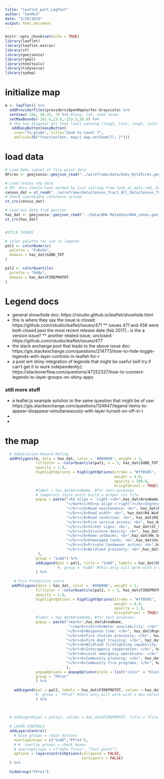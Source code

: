 ```yaml
---
title: "leaflet_port_LegTest"
author: "VanMcG"
date: "3/29/2018"
output: html_document
---
```


```r
knitr::opts_chunk$set(echo = TRUE)
library(leaflet)
library(leaflet.extras)
library(sf)
library(geojsonio)
library(rgdal)
library(htmltools)
library(tidyverse)
library(spdep)
```

# initialize map
```r
m <- leaflet() %>%
  addProviderTiles(providers$OpenMapSurfer.Grayscale) %>%
  setView(-156, 20.35, 7) %>% #long, lat, zoom level 
  setMaxBounds(-162.6,23.6,-153.5,18.0) %>% 
  # the two diagonal pts that limit panning (long1, lat1, long2, lat2)
   addEasyButton(easyButton(
    icon="fa-globe", title="Zoom to Level 7",
    onClick=JS("function(btn, map){ map.setZoom(7); }")))

```

# load data
```r
# Load Oahu subset of fire point data
OFires <- geojsonio::geojson_read("../wireframe/data/Oahu_Wildfires.geojson", what = "sp")

# Load census shp data
# EM: this should have worked by just calling from look_at_data.rmd, but whatever
census_dat = st_read("../wireframe/data/Census_Tract_All_Data/Census_Tract_All_Data.shp")
# Check coordinate reference system
st_crs(census_dat)

# Load haz data from geojson
haz_dat <- geojsonio::geojson_read("../data/WHA Metadata/WHA_zones.geojson", what = "sp")
st_crs(haz_dat)


#STYLE THINGS

# color palette for use in legends
pal1 <- colorNumeric(
  palette = "PuBuGn",
  domain = haz_dat$SUBD_TOT
)

pal2 <- colorQuantile(
  palette = "RdBu",
  domain = haz_dat$FIREPROTOT
)
```


# Legend docs
* general show/hide doc: https://rstudio.github.io/leaflet/showhide.html
* this is where they say the issue is closed: https://github.com/rstudio/leaflet/issues/471
  ** issues 471 and 456 were both closed past the most recent release date (feb 2017)...is the a version issue?
  ** another related issue, unclosed: https://github.com/rstudio/leaflet/issues/477 
* the stack exchange post that leads to the above issue doc: https://gis.stackexchange.com/questions/214773/how-to-hide-toggle-legends-with-layer-controls-in-leaflet-for-r
* a post wrt shiny integration of legends that might be useful (will try if can't get it to work independently): https://stackoverflow.com/questions/47252337/how-to-connect-legends-to-layer-groups-on-shiny-apps

### still more stuff
* a leaflet.js example solution to the same question that might be of use: https://gis.stackexchange.com/questions/124847/legend-items-to-appear-disappear-simultaneaously-with-layer-turned-on-off-in-l
* 
* 

# the map
```r
  # Subdivision Hazard Rating
  addPolygons(m, data = haz_dat, color = '#000000', weight = 1,
              fillColor = ~colorQuantile(pal1, n = 3, haz_dat$SUBD_TOT) (SUBD_TOT),
              opacity = 1.0,
              highlightOptions = highlightOptions(stroke = "#ff0505",
                                                  weight = 4.0,
                                                  opacity = 100.0,
                                                  bringToFront = TRUE),
              #label = haz_dat$AreaName, #for test purposes
              # temporary style until build a proper css file
              popup = paste("<h3 align = 'right'><b>",haz_dat$AreaName, "</b></h3><h5 align ='right'>Total score: <b>", haz_dat$SUBD_TOT, "</font></b>",
                            "</mark></h5><p align ='right'></br>Ingress/Egress: <b>", haz_dat$Ing_Eg,
                            "</br></b>Road maintenance: <b>", haz_dat$Rd_Maint,
                            "</br></b>Road width: <b>", haz_dat$Rd_Width,
                            "</br></b>Road condition: <b>", haz_dat$Rd_Cond,
                            "</br></b>Fire service access: <b>", haz_dat$Fire_Acc,
                            "</br></b>Street signs: <b>",  haz_dat$St_Sign,
                            "</br></b>Structure density: <b>", haz_dat$Strc_Den,
                            "</br></b>Home setbacks: <b>",haz_dat$Hm_Set,
                            "</br></b>Unmanaged lands: <b>",haz_dat$Un_Lands,
                            "</br></b>Private landowner action: <b>",haz_dat$Priv_Act,
                            "</br></b>Wildland proximity: <b>",haz_dat$Prox_Wild, "</b>"
               ),
              group = "SubD") %>%
              addLegend(pal = pal1, title = "SubD", labels = haz_dat$SUBD_TOT, values = haz_dat$SUBD_TOT
                        #, group = "SubD" #this only will work with a dev version of the library, I think. Checking with my roommate the data scientist when he gets home.
              ) %>%
  
    # Fire Protection score
   addPolygons(data = haz_dat, color = '#000000', weight = 1,
              fillColor = ~colorQuantile(pal2, n = 5, haz_dat$FIREPROTOT) (FIREPROTOT),
              opacity = 1.0,
              highlightOptions = highlightOptions(stroke = "#ff0505",
                                                  weight = 4.0,
                                                  opacity = 1.0,
                                                  bringToFront = TRUE),
              #label = haz_dat$AreaName, #for test purposes
              popup = paste("<mark>",haz_dat$AreaName,
                             "</mark></br><b>Water availability: </b>", haz_dat$Wat_Avail,
                            "</br><b>Response time: </b>", haz_dat$Rspn_Time,
                            "</br><b>Fire station proximity: </b>", haz_dat$Prox_Stn,
                            "</br><b>Fire dept training: </b>", haz_dat$FD_Trng,
                            "</br><b>Wildland firefighting capability: </b>", haz_dat$Wild_Cap,
                            "</br><b>Interagency cooperation: </b>", haz_dat$IntAgCoop,
                            "</br><b>Local emergency operations: </b>", haz_dat$Loc_Ops,
                            "</br><b>Community planning: </b>", haz_dat$Com_Plan,
                            "</br><b>Community fire programs: </b>", haz_dat$Com_FirPrg
                            ),
              popupOptions = popupOptions(style = list("color" = "black")),
              group = "FProt"
              ) %>%
  
    addLegend(pal = pal2, labels = haz_dat$FIREPROTOT, values = haz_dat$FIREPROTOT
              #, group = "FProt" #this only will work with a dev version of the library, I think. Checking with my roommate the data scientist when he gets home.
              ) %>%
  
  
  
  # addLegend(pal = palxyz, values = haz_dat$FIREPROTOT, title = "Fire Protection", position = "bottomright", group = 'Fire Protection Score') %>%
  
  # LAYER CONTROLS
  addLayersControl(
    # base groups = radio buttons
    overlayGroups = c("SubD","FProt"),
    # #  overlay groups = check boxes
    # overlayGroups = c("Oahu fires", "Test point"),
    options = layersControlOptions(collapsed = FALSE,
                                   sortLayers = FALSE)
  ) %>%
  
  hideGroup("FProt")
  
  
```